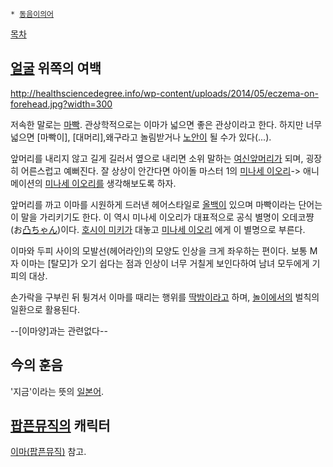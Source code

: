  * [[동음이의어]]

[[목차]]
== [[얼굴]] 위쪽의 여백 ==
http://healthsciencedegree.info/wp-content/uploads/2014/05/eczema-on-forehead.jpg?width=300

저속한 말로는 [[마빡]]. 관상학적으로는 이마가 넓으면 좋은 관상이라고 한다. 하지만 너무 넓으면 [마빡이], [대머리],왜구라고 놀림받거나 [[노안]]이 될 수가 있다(...).

앞머리를 내리지 않고 길게 길러서 옆으로 내리면 소위 말하는 [[여신앞머리]]가 되며, 굉장히 어른스럽고 예뻐진다. 잘 상상이 안간다면 아이돌 마스터 1의 [[미나세 이오리]]-> 애니메이션의 [[미나세 이오리]]를 생각해보도록 하자. 

앞머리를 까고 이마를 시원하게 드러낸 헤어스타일로 [[올백]]이 있으며 마빡이라는 단어는 이 말을 가리키기도 한다. 이 역시 미나세 이오리가 대표적으로 공식 별명이 오데코쨩(お[[凸]]ちゃん)이다. [[호시이 미키]]가 대놓고 [[미나세 이오리]] 에게 이 별명으로 부른다.

이마와 두피 사이의 모발선(헤어라인)의 모양도 인상을 크게 좌우하는 편이다. 보통 M자 이마는 [탈모]가 오기 쉽다는 점과 인상이 너무 거칠게 보인다하여 남녀 모두에게 기피의 대상.

손가락을 구부린 뒤 튕겨서 이마를 때리는 행위를 [[딱밤]]이라고 하며, [[놀이]]에서의 벌칙의 일환으로 활용된다.

--[이마양]과는 관련없다--

== 今의 훈음 ==
'지금'이라는 뜻의 [[일본어]]. 

== [[팝픈뮤직]]의 캐릭터 ==
[[이마(팝픈뮤직)]] 참고.
